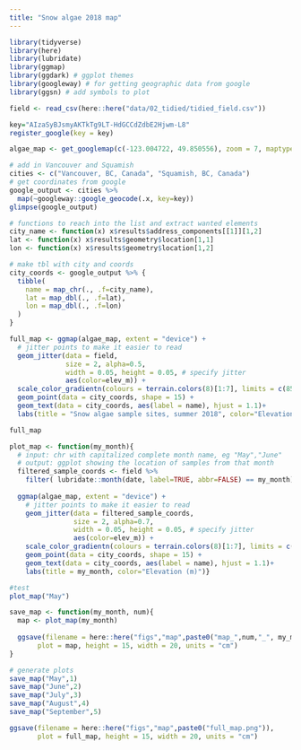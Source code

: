 ```yaml
---
title: "Snow algae 2018 map"
---
```


```r
library(tidyverse)
library(here)
library(lubridate)
library(ggmap)
library(ggdark) # ggplot themes
library(googleway) # for getting geographic data from google
library(ggsn) # add symbols to plot
```

```r
field <- read_csv(here::here("data/02_tidied/tidied_field.csv"))
```

```r
key="AIzaSyBJsmyAKTkTg9LT-HdGCCdZdbE2Hjwm-L8"
register_google(key = key)
```


```r
algae_map <- get_googlemap(c(-123.004722, 49.850556), zoom = 7, maptype = "satellite")

# add in Vancouver and Squamish
cities <- c("Vancouver, BC, Canada", "Squamish, BC, Canada")
# get coordinates from google
google_output <- cities %>% 
  map(~googleway::google_geocode(.x, key=key))
glimpse(google_output)

# functions to reach into the list and extract wanted elements
city_name <- function(x) x$results$address_components[[1]][1,2]
lat <- function(x) x$results$geometry$location[1,1]
lon <- function(x) x$results$geometry$location[1,2]

# make tbl with city and coords
city_coords <- google_output %>% {
  tibble(
    name = map_chr(., .f=city_name),
    lat = map_dbl(., .f=lat),
    lon = map_dbl(., .f=lon)
  )
}
```

```r
full_map <- ggmap(algae_map, extent = "device") +
  # jitter points to make it easier to read
  geom_jitter(data = field, 
              size = 2, alpha=0.5, 
              width = 0.05, height = 0.05, # specify jitter
              aes(color=elev_m)) +
  scale_color_gradientn(colours = terrain.colors(8)[1:7], limits = c(850,2200)) +
  geom_point(data = city_coords, shape = 15) +
  geom_text(data = city_coords, aes(label = name), hjust = 1.1)+
  labs(title = "Snow algae sample sites, summer 2018", color="Elevation (m)") 

full_map
```

```r
plot_map <- function(my_month){
  # input: chr with capitalized complete month name, eg "May","June"
  # output: ggplot showing the location of samples from that month
  filtered_sample_coords <- field %>% 
    filter( lubridate::month(date, label=TRUE, abbr=FALSE) == my_month)
  
  ggmap(algae_map, extent = "device") +
    # jitter points to make it easier to read
    geom_jitter(data = filtered_sample_coords, 
                size = 2, alpha=0.7, 
                width = 0.05, height = 0.05, # specify jitter
                aes(color=elev_m)) +
    scale_color_gradientn(colours = terrain.colors(8)[1:7], limits = c(850,2200)) +
    geom_point(data = city_coords, shape = 15) +
    geom_text(data = city_coords, aes(label = name), hjust = 1.1)+
    labs(title = my_month, color="Elevation (m)")}

#test
plot_map("May")
```

```r
save_map <- function(my_month, num){
  map <- plot_map(my_month)
  
  ggsave(filename = here::here("figs","map",paste0("map_",num,"_", my_month,".png")),
       plot = map, height = 15, width = 20, units = "cm")
}

# generate plots
save_map("May",1)
save_map("June",2)
save_map("July",3)
save_map("August",4)
save_map("September",5)

ggsave(filename = here::here("figs","map",paste0("full_map.png")),
       plot = full_map, height = 15, width = 20, units = "cm")


```

